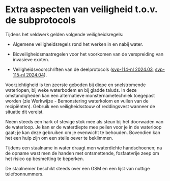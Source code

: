# Extra aspecten van veiligheid t.o.v. de subprotocols

Tijdens het veldwerk gelden volgende veiligheidsregels:

-   Algemene veiligheidsregels rond het werken in en nabij water.

-   Bioveiligheidsmaatregelen voor het voorkomen van de verspreiding van invasieve exoten.

-   Veiligheidsvoorschriften van de deelprotocols ([svp-114-nl 2024.03](../2024.03/index.html), [svp-115-nl 2024.04](../2024.04/index.html)).

Voorzichtigheid is ten zeerste geboden bij diepe en snelstromende waterlopen, bij weke waterbodem en bij gladde taluds.
In deze omstandigheden kan een alternatieve monsternametechniek toegepast worden (zie Werkwijze - Bemonstering waterkolom en vullen van de recipiënten).
Gebruik een veiligheidsstouw of reddingsvest wanneer de situatie dit vereist.

Neem steeds een hark of stevige stok mee als steun bij het doorwaden van de waterloop.
Je kan er de waterdiepte mee peilen voor je in de waterloop gaat; je kan deze gebruiken om je evenwicht te behouden.
Bovendien kan het een hulp zijn om een steile oever te beklimmen.

Tijdens een staalname in water draagt men waterdichte handschoenen; na de opname wast men de handen met ontsmettende, fosfaatvrije zeep om het risico op besmetting te beperken.

De staalnemer beschikt steeds over een GSM en een lijst van nuttige telefoonnummers.
